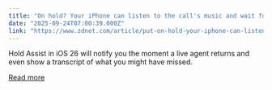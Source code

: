 ```yaml
---
title: "On hold? Your iPhone can listen to the call's music and wait for you - here's how"
date: "2025-09-24T07:00:39.000Z"
link: "https://www.zdnet.com/article/put-on-hold-your-iphone-can-listen-to-the-calls-music-and-wait-for-you-heres-how/"
---
```


Hold Assist in iOS 26 will notify you the moment a live agent returns and even show a transcript of what you might have missed.

[Read more](https://www.zdnet.com/article/put-on-hold-your-iphone-can-listen-to-the-calls-music-and-wait-for-you-heres-how/)
